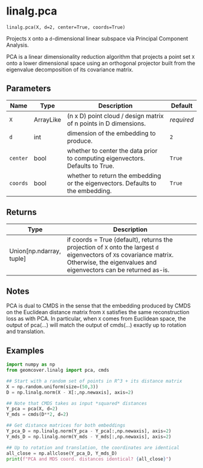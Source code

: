 # linalg.pca { #geomcover.linalg.pca }

`linalg.pca(X, d=2, center=True, coords=True)`

Projects `X` onto a `d`-dimensional linear subspace via Principal Component Analysis.

PCA is a linear dimensionality reduction algorithm that projects a point set `X` onto a lower dimensional space         using an orthogonal projector built from the eigenvalue decomposition of its covariance matrix. 

## Parameters

| Name     | Type      | Description                                                                     | Default    |
|----------|-----------|---------------------------------------------------------------------------------|------------|
| `X`      | ArrayLike | (n x D) point cloud / design matrix of n points in D dimensions.                | _required_ |
| `d`      | int       | dimension of the embedding to produce.                                          | `2`        |
| `center` | bool      | whether to center the data prior to computing eigenvectors. Defaults to True.   | `True`     |
| `coords` | bool      | whether to return the embedding or the eigenvectors. Defaults to the embedding. | `True`     |

## Returns

| Type                       | Description                                                                                                                                                                                        |
|----------------------------|----------------------------------------------------------------------------------------------------------------------------------------------------------------------------------------------------|
| Union\[np.ndarray, tuple\] | if coords = True (default), returns the projection of `X` onto the largest `d` eigenvectors of `X`s covariance matrix.          Otherwise, the eigenvalues and eigenvectors can be returned as-is. |

## Notes

PCA is dual to CMDS in the sense that the embedding produced by CMDS on the Euclidean distance matrix from `X`          satisfies the same reconstruction loss as with PCA. In particular, when `X` comes from Euclidean space,                 the output of pca(...) will match the output of cmds(...) exactly up to rotation and translation. 

## Examples

```python
import numpy as np 
from geomcover.linalg import pca, cmds

## Start with a random set of points in R^3 + its distance matrix
X = np.random.uniform(size=(50,3))
D = np.linalg.norm(X - X[:,np.newaxis], axis=2)

## Note that CMDS takes as input *squared* distances
Y_pca = pca(X, d=2)
Y_mds = cmds(D**2, d=2)

## Get distance matrices for both embeddings
Y_pca_D = np.linalg.norm(Y_pca - Y_pca[:,np.newaxis], axis=2)
Y_mds_D = np.linalg.norm(Y_mds - Y_mds[:,np.newaxis], axis=2)

## Up to rotation and translation, the coordinates are identical
all_close = np.allclose(Y_pca_D, Y_mds_D)
print(f"PCA and MDS coord. distances identical? {all_close}")
```